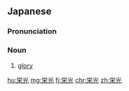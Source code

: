 ==Japanese==
{{ja-kanjitab|えい|こう|yomi=o}}

===Pronunciation===
{{ja-pron|えいこう|y=o}}

===Noun===
{{ja-noun|えいこう}}

# [[glory]]

[[hu:栄光]]
[[mg:栄光]]
[[fi:栄光]]
[[chr:栄光]]
[[zh:栄光]]